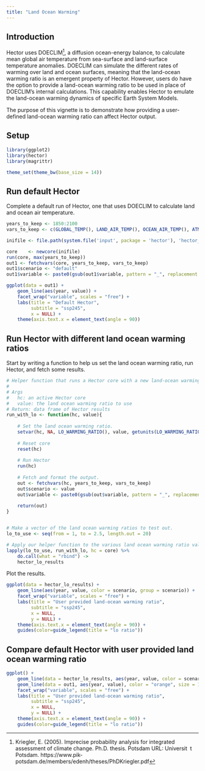 ```yaml
---
title: "Land Ocean Warming"
---
```


## Introduction

Hector uses DOECLIM^[Kriegler, E. (2005). Imprecise probability analysis for integrated assessment of climate change. Ph.D. thesis. Potsdam URL: Universit t
Potsdam. https://www.pik‐potsdam.de/members/edenh/theses/PhDKriegler.pdf], a diffusion ocean-energy balance, to calculate mean global air temperature from sea-surface and land-surface temperature anomalies. DOECLIM can simulate the different rates of warming over land and ocean surfaces, meaning that the land-ocean warming ratio is an emergent property of Hector. However, users do have the option to provide a land-ocean warming ratio to be used in place of DOECLIM’s internal calculations. This capability enables Hector to emulate the land-ocean warming dynamics of specific Earth System Models. 

The purpose of this vignette is to demonstrate how providing a user-defined land-ocean warming ratio can affect Hector output. 
  
## Setup

```r
library(ggplot2)
library(hector)
library(magrittr)

theme_set(theme_bw(base_size = 14))
```


## Run default Hector 

Complete a default run of Hector, one that uses DOECLIM to calculate land and ocean air temperature. 

```r
years_to_keep <- 1850:2100
vars_to_keep <- c(GLOBAL_TEMP(), LAND_AIR_TEMP(), OCEAN_AIR_TEMP(), ATMOSPHERIC_CO2())

inifile <- file.path(system.file('input', package = 'hector'), 'hector_ssp245.ini')

core    <- newcore(inifile)
run(core, max(years_to_keep))
out1 <- fetchvars(core, years_to_keep, vars_to_keep)
out1$scenario <- "default"
out1$variable <- paste0(gsub(out1$variable, pattern = "_", replacement = " "), " (", out1$units, ")")
```

```r
ggplot(data = out1) + 
    geom_line(aes(year, value)) + 
    facet_wrap("variable", scales = "free") + 
    labs(title = "Default Hector", 
         subtitle = "ssp245", 
         x = NULL) +
    theme(axis.text.x = element_text(angle = 90))
```


## Run Hector with different land ocean warming ratios 

Start by writing a function to help us set the land ocean warming ratio, run Hector, and fetch some results.  


```r
# Helper function that runs a Hector core with a new land-ocean warming ratio. 
# 
# Args 
#   hc: an active Hector core 
#   value: the land ocean warming ratio to use 
# Return: data frame of Hector results
run_with_lo <- function(hc, value){
    
    # Set the land ocean warming ratio. 
    setvar(hc, NA, LO_WARMING_RATIO(), value, getunits(LO_WARMING_RATIO()))
    
    # Reset core
    reset(hc)
    
    # Run Hector
    run(hc)
    
    # Fetch and format the output. 
    out <- fetchvars(hc, years_to_keep, vars_to_keep)
    out$scenario <- value
    out$variable <- paste0(gsub(out$variable, pattern = "_", replacement = " "), " (", out$units, ")")
    
    return(out)
}


# Make a vector of the land ocean warming ratios to test out. 
lo_to_use <- seq(from = 1, to = 2.5, length.out = 20)

# Apply our helper function to the various land ocean warming ratio values & concatenate the results into a single data frame.
lapply(lo_to_use, run_with_lo, hc = core) %>%
    do.call(what = "rbind") -> 
    hector_lo_results

```


Plot the results.   

```r
ggplot(data = hector_lo_results) + 
    geom_line(aes(year, value, color = scenario, group = scenario)) + 
    facet_wrap("variable", scales = "free") + 
    labs(title = "User provided land-ocean warming ratio", 
         subtitle = "ssp245", 
         x = NULL, 
         y = NULL) +
    theme(axis.text.x = element_text(angle = 90)) + 
    guides(color=guide_legend(title = "lo ratio"))
```



## Compare default Hector with user provided land ocean warming ratio
  

```r
ggplot() + 
    geom_line(data = hector_lo_results, aes(year, value, color = scenario, group = scenario)) + 
    geom_line(data = out1, aes(year, value), color = "orange", size = 1) + 
    facet_wrap("variable", scales = "free") + 
    labs(title = "User provided land-ocean warming ratio", 
         subtitle = "ssp245", 
         x = NULL, 
         y = NULL) +
    theme(axis.text.x = element_text(angle = 90)) + 
    guides(color=guide_legend(title = "lo ratio"))

```

